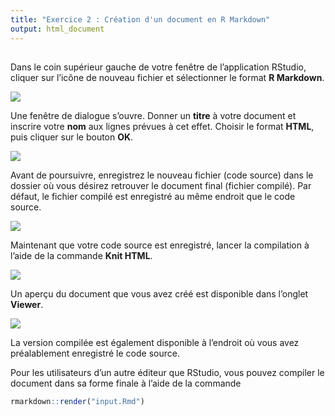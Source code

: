 ```yaml
---
title: "Exercice 2 : Création d'un document en R Markdown"
output: html_document
---
```


##

Dans le coin supérieur gauche de votre fenêtre de l'application RStudio, cliquer sur l'icône de nouveau fichier et sélectionner le format **R Markdown**.

![](https://rawgit.com/LCULaval/OTC/gh-pages/images/img_exercice_2_1.JPG)

Une fenêtre de dialogue s'ouvre. Donner un **titre** à votre document et inscrire votre **nom** aux lignes prévues à cet effet. Choisir le format **HTML**, puis cliquer sur le bouton **OK**.

![](https://rawgit.com/LCULaval/OTC/gh-pages/images/img_exercice_2_2.JPG)

Avant de poursuivre, enregistrez le nouveau fichier (code source) dans le dossier où vous désirez retrouver le document final (fichier compilé). Par défaut, le fichier compilé est enregistré au même endroit que le code source.

![](https://rawgit.com/LCULaval/OTC/gh-pages/images/img_exercice_2_3.JPG)

Maintenant que votre code source est enregistré, lancer la compilation à l'aide de la commande **Knit HTML**.

![](https://rawgit.com/LCULaval/OTC/gh-pages/images/img_exercice_2_4.JPG)

Un aperçu du document que vous avez créé est disponible dans l'onglet **Viewer**.

![](https://rawgit.com/LCULaval/OTC/gh-pages/images/img_exercice_2_5.JPG)

La version compilée est également disponible à l'endroit où vous avez préalablement enregistré le code source.

Pour les utilisateurs d'un autre éditeur que RStudio, vous pouvez compiler le document dans sa forme finale à l'aide de la commande

```r
rmarkdown::render("input.Rmd")
```